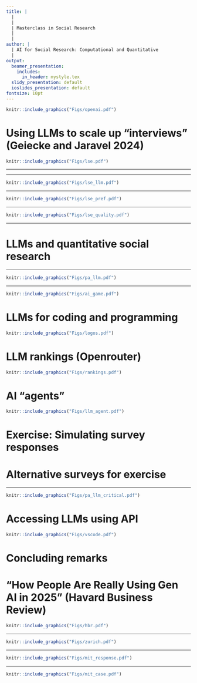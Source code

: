 ```yaml
---
title: |
  |
  |
  | Masterclass in Social Research
  |
  |
author: |
  | AI for Social Research: Computational and Quantitative
  |
output:
  beamer_presentation:
    includes:
      in_header: mystyle.tex
  slidy_presentation: default
  ioslides_presentation: default
fontsize: 10pt
---
```


\vspace{0.3cm}
```r
knitr::include_graphics("Figs/openai.pdf")
```

# Using LLMs to scale up "interviews" (Geiecke and Jaravel 2024)

\vspace{0.3cm}
```r
knitr::include_graphics("Figs/lse.pdf")
```

---

\begin{itemize}
\small
  \item Use "single" LLM agent (OpenAI's GPT-4o) to carry out interviews on different topics, such as
  \begin{itemize}
    \item Meaning of life
    \item Political preferences (over the 2024 French snap election)
    \item Educational and occupational choices
  \end{itemize}
  \item Evaluate LLM peformance 
  \begin{itemize}
    \item Compare AI-generated transcripts to human experts (in this case, sociologists)
    \item Solicit assessment from respondents, e.g. how well the content of the interview captures their views (or "empathetic") and whether they would prefer to participate in an interview with AI or human researchers
  \end{itemize}
  \item Why AI-led/assisted interviews might be a good idea
  \begin{itemize}
    \item Scale and cost
    \item Privacy and sensitivity bias
  \end{itemize}
\end{itemize}

---

\vspace{0.3cm}
```r
knitr::include_graphics("Figs/lse_llm.pdf")
```

---

\vspace{0.3cm}
```r
knitr::include_graphics("Figs/lse_pref.pdf")
```

---

\vspace{0.3cm}
```r
knitr::include_graphics("Figs/lse_quality.pdf")
```

---

# LLMs and quantitative social research 

\begin{itemize}
  \item Survey and experiments: Using computational tools to design survey and simulate responses (see the NORC piece)
  \vspace{0.4cm}
  \item Natural language processing (NLP): Using computational tools to analyze unstructured text, image or audio data (more later in Masterclass)
  \vspace{0.4cm}
  \item Agent-based modeling (ABM): Using computational tools to model and similate the social world and human behaviors (e.g., segregation)
\end{itemize}

---

```r
knitr::include_graphics("Figs/pa_llm.pdf")
```

---

```r
knitr::include_graphics("Figs/ai_game.pdf")
```
\vspace{0.1cm}
\begin{center}
\scriptsize
Demo: \url{https://reverie.herokuapp.com/arXiv_Demo/}
\end{center}

# LLMs for coding and programming

```r
knitr::include_graphics("Figs/logos.pdf")
```
\vspace{0.5cm}
\begin{itemize}
\small
  \item Claude Code (\url{https://www.anthropic.com/claude-code})
  \item Google Gemini Code Assist (\url{https://codeassist.google/})
  \item OpenAI Codex (\url{https://chatgpt.com/codex})
\end{itemize}

# LLM rankings (Openrouter)

```r
knitr::include_graphics("Figs/rankings.pdf")
```

# AI "agents"

```r
knitr::include_graphics("Figs/llm_agent.pdf")
```
\vspace{0.1cm}
\begin{center}
\scriptsize
\url{https://code.visualstudio.com/api/extension-guides/language-model}
\end{center}

# Exercise: Simulating survey responses

\begin{itemize}
\small
  \item Form a group of three to four students so you can discuss findings among yourselves
  \vspace{0.2cm}
  \item Use LLMs to carry out a "mock" survey
  \vspace{0.1cm}
  \begin{itemize}
    \item \textbf{Step 1}: Choose a question from YouGov (\url{https://yougov.co.uk/topics/overview/trackers})
    \item \textbf{Step 2}: Ask LLM the same question to see if they return similar responses (you can try to ask if they have any reference for their answers)
    \item \textbf{Step 3}: Create different "respondents" using YouGov's demographic breakdowns
    \item \textbf{Step 4}: Ask LLM the same question to see if they return similar responses based on the demograpic profile; repeat \textbf{Step 4} using different demograpic profiles
  \end{itemize}
  \vspace{0.2cm}
  \item Questions: How reliable are AI-generated responses, using survey data as the benchmark? How do you compare the performance of different LLMs? Does the topic you choose matter?
\end{itemize}

# Alternative surveys for exercise

\begin{itemize}
  \item British Social Attitudes (\url{https://natcen.ac.uk/british-social-attitudes})
  \vspace{0.5cm}
  \item Pew Research Center Datasets (\url{https://www.pewresearch.org/datasets/})
  \vspace{0.5cm}
  \item World Value Survey (\url{https://www.worldvaluessurvey.org/wvs.jsp})
  \vspace{0.5cm}
  \item ... and more
\end{itemize}

---

```r
knitr::include_graphics("Figs/pa_llm_critical.pdf")
```

# Accessing LLMs using API

```r
knitr::include_graphics("Figs/vscode.pdf")
```
\vspace{0.1cm}
\begin{center}
\scriptsize
\url{https://code.visualstudio.com/api/extension-guides/language-model}
\end{center}

# Concluding remarks

\begin{itemize}
  \item The past three weeks only allow us to scratch the surface, and yet we have touched upon how GenAI can be used for three major research tasks: Analysis, coding and similation
  \vspace{0.5cm}
  \item Learn how to use AI tools creatively to increase your research productivity; critical thinking remains crucial and should not undermine the agency of human researchers
  \vspace{0.5cm}
  \item AI hype may as well be a bubble if we look at it again in a decade -- use it with caution (and make sure you talk to your)
  \vspace{0.5cm}
  \item Transparency is key: Explain how and why you use AI carefully in your research so your peers can evaluate the quality/rigour of your work
\end{itemize}

# "How People Are Really Using Gen AI in 2025" (Havard Business Review)

```r
knitr::include_graphics("Figs/hbr.pdf")
```
\vspace{0.1cm}
\begin{center}
\scriptsize
\url{https://hbr.org/2025/04/how-people-are-really-using-gen-ai-in-2025}
\end{center}

---

```r
knitr::include_graphics("Figs/zurich.pdf")
```

---

```r
knitr::include_graphics("Figs/mit_response.pdf")
```

---

```r
knitr::include_graphics("Figs/mit_case.pdf")
```